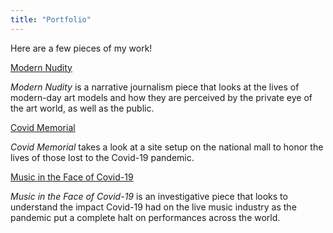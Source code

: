 ```yaml
---
title: "Portfolio"
---
```


Here are a few pieces of my work!

[Modern Nudity](https://docs.google.com/document/d/1H9XLbq6k1mWwQ5a95h8gWKCodv_FFeLA/edit?usp=sharing&ouid=104316388011066606064&rtpof=true&sd=true)

*Modern Nudity* is a narrative journalism piece that looks at the lives of modern-day art models and how they are perceived by the private eye of the art world, as well as the public.

[Covid Memorial](https://docs.google.com/document/d/16B6rwDmaB_AzVyZh8rGNtYRRNRnbq-TPQTYn7I5oZok/edit?usp=sharing)

*Covid Memorial* takes a look at a site setup on the national mall to honor the lives of those lost to the Covid-19 pandemic.

[Music in the Face of Covid-19](https://docs.google.com/document/d/12S-TCDEynR8I0Q_ONmiTVgm7GniEaxZEmeH0KeR6_Xo/edit?usp=sharing)

*Music in the Face of Covid-19* is an investigative piece that looks to understand the impact Covid-19 had on the live music industry as the pandemic put a complete halt on performances across the world.

